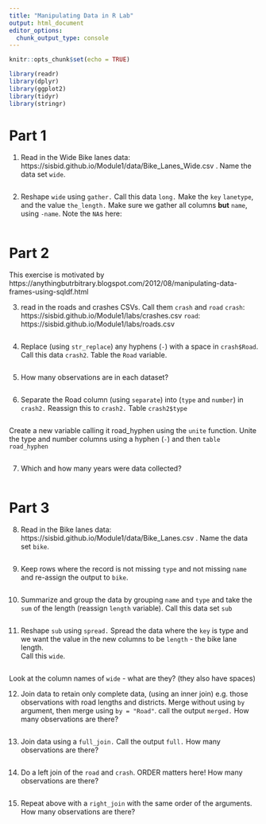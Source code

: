 ```yaml
---
title: "Manipulating Data in R Lab"
output: html_document
editor_options: 
  chunk_output_type: console
---
```


```r
knitr::opts_chunk$set(echo = TRUE)
```


```r
library(readr)
library(dplyr)
library(ggplot2)
library(tidyr)
library(stringr)
```

# Part 1
1.  Read in the Wide Bike lanes data: https://sisbid.github.io/Module1/data/Bike_Lanes_Wide.csv .  Name the data set `wide`.

```r

```

2. Reshape `wide` using `gather.`  Call this data `long.`  Make the `key`
`lanetype`, and the value `the_length.`  Make sure we gather all columns **but** `name`, using `-name`. Note the `NA`s here:

```r

```



# Part 2

This exercise is motivated by https://anythingbutrbitrary.blogspot.com/2012/08/manipulating-data-frames-using-sqldf.html

3. read in the roads and crashes CSVs.  Call them `crash` and `road`
`crash`: https://sisbid.github.io/Module1/labs/crashes.csv
`road`: https://sisbid.github.io/Module1/labs/roads.csv

```r

```

4.  Replace (using `str_replace`) any hyphens (`-`) with a space in `crash$Road`. Call this data `crash2`. Table the `Road` variable.  
```r

```

5. How many observations are in each dataset?
```r


```

6.  Separate the Road column (using `separate`) into (`type` and `number`) in
`crash2.`  Reassign this to `crash2.` Table `crash2$type`
```r


```

Create a new variable calling it road_hyphen using the `unite` function.  Unite the type and number columns using a hyphen (`-`) and then `table` `road_hyphen`
```r


```

7. Which and how many years were data collected?
```r


```

# Part 3
8.  Read in the Bike lanes data: https://sisbid.github.io/Module1/data/Bike_Lanes.csv .
Name the data set `bike`.
```r

```

9.  Keep rows where the record is not missing `type` and not missing `name` and re-assign the output to `bike`.
```r

```

10.  Summarize and group the data by grouping `name` and `type`  and take the `sum` of the length (reassign `length` variable).  Call this data set `sub`

```r

```

11. Reshape `sub` using `spread.`  Spread the data where the `key` is type and we want the value in the new columns to be `length` - the bike lane length.  
Call this `wide`.  

```r

```

Look at the column names of `wide` - what are they? (they also have spaces)

12. Join data to retain only complete data, (using an inner join) e.g. those observations with road lengths and districts.  Merge without using `by` argument, then merge using `by = "Road"`. call the output `merged.`  How many observations are there?

```r


```

13. Join data using a `full_join.`  Call the output `full.`   How many observations are there?

```r


```

14. Do a left join of the `road` and `crash`.  ORDER matters here!  How many observations are there?

```r

```

15. Repeat above with a `right_join` with the same order of the arguments. How many observations are there?

```r

```
